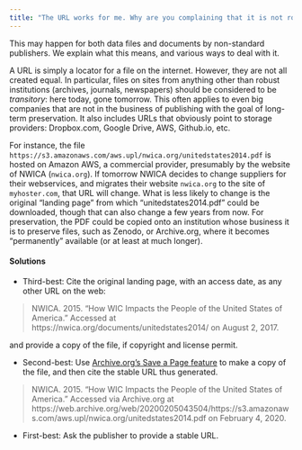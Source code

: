 ```yaml
---
title: "The URL works for me. Why are you complaining that it is not robust/persistent/permanent?"
---
```

This may happen for both data files and documents by non-standard publishers. We explain what this means, and various ways to deal with it.

A URL is simply a locator for a file on the internet. However, they are not all created equal. In particular, files on sites from anything other than robust institutions (archives, journals, newspapers) should be considered to be *transitory*: here today, gone tomorrow. This often applies to even big companies that are not in the business of publishing with the goal of long-term preservation. It also includes URLs that obviously point to storage providers: Dropbox.com, Google Drive, AWS, Github.io, etc. 

For instance, the file `https://s3.amazonaws.com/aws.upl/nwica.org/unitedstates2014.pdf` is hosted on Amazon AWS, a commercial provider, presumably by the website of NWICA (`nwica.org`). If tomorrow NWICA decides to change suppliers for their webservices, and migrates their website `nwica.org` to the site of `myhoster.com`, that URL will change. What is less likely to change is the original "landing page" from which "unitedstates2014.pdf" could be downloaded, though that can also change a few years from now. For preservation, the PDF could be copied onto an institution whose business it is to preserve files, such as Zenodo, or Archive.org, where it becomes "permanently" available (or at least at much longer).

#### Solutions

- Third-best: Cite the original landing page, with an access date, as any other URL on the web:

> NWICA. 2015. "How WIC Impacts the People of the United States of America." Accessed at https://nwica.org/documents/unitedstates2014/ on August 2, 2017. 

and provide a copy of the file, if copyright and license permit. 

- Second-best: Use [Archive.org's Save a Page feature](https://web.archive.org/) to make a copy of the file, and then cite the stable URL thus generated. 

> NWICA. 2015. "How WIC Impacts the People of the United States of America." Accessed via Archive.org at https://web.archive.org/web/20200205043504/https://s3.amazonaws.com/aws.upl/nwica.org/unitedstates2014.pdf on February 4, 2020.

- First-best: Ask the publisher to provide a stable URL.